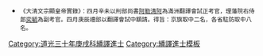 {{Navbox
|name =道光三十年庚戌科繙譯進士金榜
|title =道光三十年庚戌科（[[1850年]]）繙譯進士金榜
|titlestyle = background-color:#FFD700;
|image =
|style = width:100%;text-align:center; 
|groupstyle = text-align:center; background-color:#FFD700;
|liststyle = text-align:center;
|state = {{{state<includeonly>|collapsed</includeonly>}}}
|group1 = 京旗<br>共2名
|list1 = [[宗室清安]] - [[瑞庭]]

|group2 = 駐防<br>共8名
|list2 = [[貴成]]（杭州） - [[占樑]]（荊州） - [[聯興]]（荊州） - [[依奇哩]]（成都） - [[慈祥]]（成都） - [[許標]]（廣州） - [[普昌]]（江寧） - 囗囗囗

|belowstyle = text-align: center; background-color:#FFD700;
|below='''前一科：[[Template:道光二十七年丁未科繙譯進士金榜|道光二十七年丁未繙譯科]]　'''·'''　後一科：[[Template:咸豐二年壬子恩科繙譯進士金榜|咸豐二年壬子繙譯恩科]]'''<br>'''同科進士：[[Template:道光三十年庚戌科殿試金榜|道光三十年庚戌文科]]、[[Template:道光三十年庚戌科武殿試金榜|道光三十年庚戌武科]]'''
}}
[[Category:道光三十年庚戌科繙譯進士]]
<noinclude>
[[Category:道光三十年庚戌科繙譯進士| ]][[Category:繙譯進士模板]]
*<small>《大清文宗顯皇帝實錄》：四月辛未以刑部尚書[[阿勒清阿]]為滿洲翻譯會試正考官，理藩院右侍郎[[奕毓]]為副考官。四月庚辰禮部以翻譯會試中額請。得旨：京旗取中二名，各省駐防取中八名。</small></noinclude>